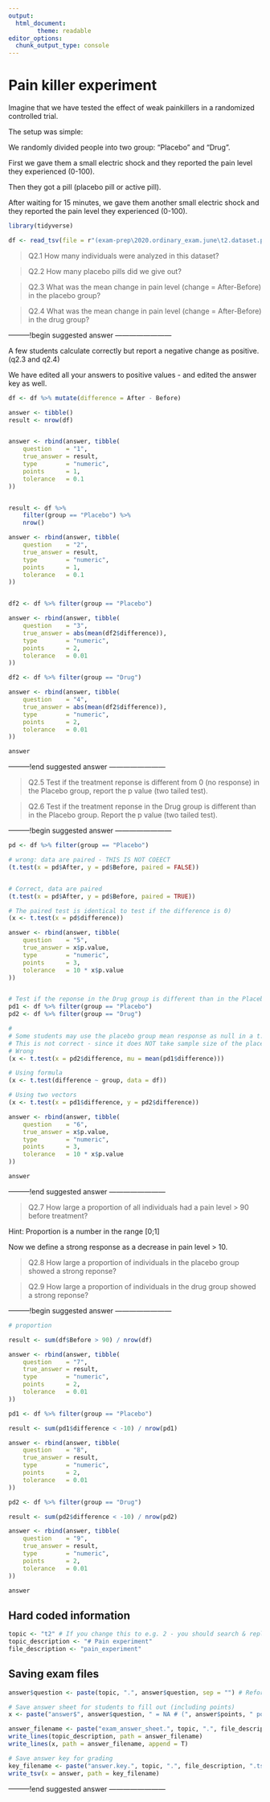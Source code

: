 ```yaml
---
output:
  html_document:
        theme: readable
editor_options: 
  chunk_output_type: console
---
```


# Pain killer experiment

Imagine that we have tested the effect of weak painkillers in a randomized controlled trial.

The setup was simple:

We randomly divided people into two group: "Placebo" and "Drug".

First we gave them a small electric shock and they reported the pain level they experienced (0-100). 

Then they got a pill (placebo pill or active pill).

After waiting for 15 minutes, we gave them another small electric shock and they reported the pain level they experienced (0-100).

```r

library(tidyverse)

df <- read_tsv(file = r"(exam-prep\2020.ordinary_exam.june\t2.dataset.pain_experiment.tsv)")
```

>Q2.1 How many individuals were analyzed in this dataset?

>Q2.2 How many placebo pills did we give out?

>Q2.3 What was the mean change in pain level (change = After-Before) in the placebo group?

>Q2.4 What was the mean change in pain level (change = After-Before) in the drug group?

---------!begin suggested answer ------------------------

A few students calculate correctly but report a negative change as positive. (q2.3 and q2.4)

We have edited all your answers to positive values - and edited the answer key as well.


```r

df <- df %>% mutate(difference = After - Before)

answer <- tibble()
result <- nrow(df)


answer <- rbind(answer, tibble(
    question    = "1",
    true_answer = result,
    type        = "numeric",
    points      = 1,
    tolerance   = 0.1
))


result <- df %>%
    filter(group == "Placebo") %>%
    nrow()

answer <- rbind(answer, tibble(
    question    = "2",
    true_answer = result,
    type        = "numeric",
    points      = 1,
    tolerance   = 0.1
))


df2 <- df %>% filter(group == "Placebo")

answer <- rbind(answer, tibble(
    question    = "3",
    true_answer = abs(mean(df2$difference)),
    type        = "numeric",
    points      = 2,
    tolerance   = 0.01
))

df2 <- df %>% filter(group == "Drug")

answer <- rbind(answer, tibble(
    question    = "4",
    true_answer = abs(mean(df2$difference)),
    type        = "numeric",
    points      = 2,
    tolerance   = 0.01
))

answer
```
---------!end suggested answer ------------------------

>Q2.5 Test if the treatment reponse is different from 0 (no response) in the Placebo group, report the p value (two tailed test).

>Q2.6 Test if the treatment reponse in the Drug group is different than in the Placebo group. Report the p value (two tailed test).

---------!begin suggested answer ------------------------

```r

pd <- df %>% filter(group == "Placebo")

# wrong: data are paired - THIS IS NOT COEECT
(t.test(x = pd$After, y = pd$Before, paired = FALSE))


# Correct, data are paired
(t.test(x = pd$After, y = pd$Before, paired = TRUE))

# The paired test is identical to test if the difference is 0)
(x <- t.test(x = pd$difference))

answer <- rbind(answer, tibble(
    question    = "5",
    true_answer = x$p.value,
    type        = "numeric",
    points      = 3,
    tolerance   = 10 * x$p.value
))


# Test if the reponse in the Drug group is different than in the Placebo group. Report the p value (two tailed test).
pd1 <- df %>% filter(group == "Placebo")
pd2 <- df %>% filter(group == "Drug")

#
# Some students may use the placebo group mean response as null in a t.test.
# This is not correct - since it does NOT take sample size of the placebo group into account.
# Wrong
(x <- t.test(x = pd2$difference, mu = mean(pd1$difference)))

# Using formula
(x <- t.test(difference ~ group, data = df))

# Using two vectors
(x <- t.test(x = pd1$difference, y = pd2$difference))

answer <- rbind(answer, tibble(
    question    = "6",
    true_answer = x$p.value,
    type        = "numeric",
    points      = 3,
    tolerance   = 10 * x$p.value
))

answer
```

---------!end suggested answer ------------------------

>Q2.7 How large a proportion of all individuals had a pain level > 90 before treatment? 

Hint: Proportion is a number in the range [0;1]

Now we define a strong response as a decrease in pain level > 10.

>Q2.8 How large a proportion of individuals in the placebo group showed a strong reponse?

>Q2.9 How large a proportion of individuals in the drug group showed a strong reponse?

---------!begin suggested answer ------------------------

```r

# proportion

result <- sum(df$Before > 90) / nrow(df)

answer <- rbind(answer, tibble(
    question    = "7",
    true_answer = result,
    type        = "numeric",
    points      = 2,
    tolerance   = 0.01
))

pd1 <- df %>% filter(group == "Placebo")

result <- sum(pd1$difference < -10) / nrow(pd1)

answer <- rbind(answer, tibble(
    question    = "8",
    true_answer = result,
    type        = "numeric",
    points      = 2,
    tolerance   = 0.01
))

pd2 <- df %>% filter(group == "Drug")

result <- sum(pd2$difference < -10) / nrow(pd2)

answer <- rbind(answer, tibble(
    question    = "9",
    true_answer = result,
    type        = "numeric",
    points      = 2,
    tolerance   = 0.01
))

answer
```

## Hard coded information

```r

topic <- "t2" # If you change this to e.g. 2 - you should search & replace all >QX. with >QY.
topic_description <- "# Pain experiment"
file_description <- "pain_experiment"
```

## Saving exam files

```r

answer$question <- paste(topic, ".", answer$question, sep = "") # Reformat column

# Save answer sheet for students to fill out (including points)
x <- paste("answer$", answer$question, " = NA # (", answer$points, " points)", sep = "")

answer_filename <- paste("exam_answer_sheet.", topic, ".", file_description, ".txt", sep = "")
write_lines(topic_description, path = answer_filename)
write_lines(x, path = answer_filename, append = T)

# Save answer key for grading
key_filename <- paste("answer.key.", topic, ".", file_description, ".tsv", sep = "")
write_tsv(x = answer, path = key_filename)
```

---------!end suggested answer ------------------------

